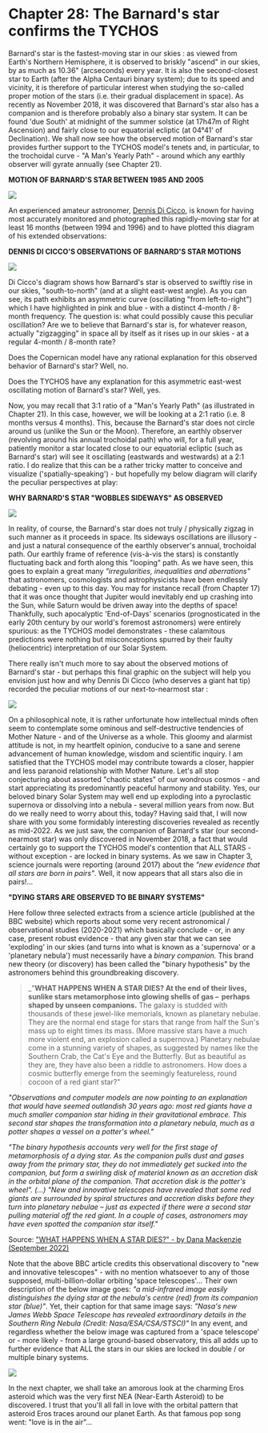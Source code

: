 Chapter 28: The Barnard's star confirms the TYCHOS
===========================================

Barnard's star is the fastest-moving star in our skies : as viewed from Earth's Northern Hemisphere, it is observed to briskly "ascend" in our skies, by as much as 10.36" (arcseconds) every year. It is also the second-closest star to Earth (after the Alpha Centauri binary system); due to its speed and vicinity, it is therefore of particular interest when studying the so-called proper motion of the stars (i.e. their gradual displacement in space). As recently as November 2018, it was discovered that Barnard's star also has a companion and is therefore probably also a binary star system. It can be found 'due South' at midnight of the summer solstice (at 17h47m of Right Ascension) and fairly close to our equatorial ecliptic (at 04°41' of Declination). We shall now see how the observed motion of Barnard's star provides further support to the TYCHOS model's tenets and, in particular, to the trochoidal curve - "A Man's Yearly Path" - around which any earthly observer will gyrate annually (see Chapter 21).

**MOTION OF BARNARD'S STAR BETWEEN 1985 AND 2005**

![](https://septclues.com/TYCHOS/BarnardsStar_1985_2005.jpg)

An experienced amateur astronomer, [Dennis Di Cicco](https://en.wikipedia.org/wiki/Dennis_di_Cicco), is known for having most accurately monitored and photographed this rapidly-moving star for at least 16 months (between 1994 and 1996) and to have plotted this diagram of his extended observations:

**DENNIS DI CICCO'S OBSERVATIONS OF BARNARD'S STAR MOTIONS** 

![](https://septclues.com/TYCHOS/BarnardsStar_DECICCO_01.jpg)

Di Cicco's diagram shows how Barnard's star is observed to swiftly rise in our skies, "south-to-north" (and at a slight east-west angle). As you can see, its path exhibits an asymmetric curve (oscillating "from left-to-right") which I have highlighted in pink and blue - with a distinct 4-month / 8-month frequency. The question is: what could possibly cause this peculiar oscillation? Are we to believe that Barnard's star is, for whatever reason, actually "zigzagging" in space all by itself as it rises up in our skies - at a regular 4-month / 8-month rate? 

Does the Copernican model have any rational explanation for this observed behavior of Barnard's star? Well, no.

Does the TYCHOS have any explanation for this asymmetric east-west oscillating motion of Barnard's star? Well, yes.

Now, you may recall that 3:1 ratio of a "Man's Yearly Path" (as illustrated in Chapter 21). In this case, however, we will be looking at a 2:1 ratio (i.e. 8 months versus 4 months). This, because the Barnard's star does not circle around us (unlike the Sun or the Moon). Therefore, an earthly observer (revolving around his annual trochoidal path) who will, for a full year, patiently monitor a star located close to our equatorial ecliptic (such as Barnard's star) will see it oscillating (eastwards and westwards) at a 2:1 ratio. I do realize that this can be a rather tricky matter to conceive and visualize ('spatially-speaking') - but hopefully my below diagram will clarify the peculiar perspectives at play:

**WHY BARNARD'S STAR "WOBBLES SIDEWAYS" AS OBSERVED** 

![](https://septclues.com/TYCHOS/BarnardsStar_1994_1995_01.jpg)

In reality, of course, the Barnard's star does not truly / physically zigzag in such manner as it proceeds in space. Its sideways oscillations are illusory - and just a natural consequence of the earthly observer's annual, trochoidal path. Our earthly frame of reference (vis-à-vis the stars) is constantly fluctuating back and forth along this "looping" path. As we have seen, this goes to explain a great many _"irregularities, inequalities and aberrations"_ that astronomers, cosmologists and astrophysicists have been endlessly debating - even up to this day. You may for instance recall (from Chapter 17) that it was once thought that Jupiter would inevitably end up crashing into the Sun, while Saturn would be driven away into the depths of space! Thankfully, such apocalyptic 'End-of-Days' scenarios (prognosticated in the early 20th century by our world's foremost astronomers) were entirely spurious: as the TYCHOS model demonstrates - these calamitous predictions were nothing but misconceptions spurred by their faulty (heliocentric) interpretation of our Solar System. 
 
There really isn't much more to say about the observed motions of Barnard's star - but perhaps this final graphic on the subject will help you envision just how and why Dennis Di Cicco (who deserves a giant hat tip) recorded the peculiar motions of our next-to-nearmost star :

![](https://septclues.com/TYCHOS/BarnardsStar_TYCHOSIUM.jpg)

On a philosophical note, it is rather unfortunate how intellectual minds often seem to contemplate some ominous and self-destructive tendencies of Mother Nature - and of the Universe as a whole. This gloomy and alarmist attitude is not, in my heartfelt opinion, conducive to a sane and serene advancement of human knowledge, wisdom and scientific inquiry. I am satisfied that the TYCHOS model may contribute towards a closer, happier and less paranoid relationship with Mother Nature. Let's all stop conjecturing about assorted "chaotic states" of our wondrous cosmos - and start appreciating its predominantly peaceful harmony and stability. Yes, our beloved binary Solar System may well end up exploding into a pyroclastic supernova or dissolving into a nebula - several million years from now. But do we really need to worry about this, today? Having said that, I will now share with you some formidably interesting discoveries revealed as recently as mid-2022. As we just saw, the companion of Barnard's star (our second-nearmost star) was only discovered in November 2018, a fact that would certainly go to support the TYCHOS model's contention that ALL STARS - without exception - are locked in binary systems. As we saw in Chapter 3, science journals were reporting (around 2017) about the _"new evidence that all stars are born in pairs"_. Well, it now appears that all stars also die in pairs!... 

**"DYING STARS ARE OBSERVED TO BE BINARY SYSTEMS"** 

Here follow three selected extracts from a science article (published at the BBC website) which reports about some very recent astronomical / observational studies (2020-2021) which basically conclude - or, in any case, present robust evidence - that any given star that we can see 'exploding' in our skies (and turns into what is known as a 'supernova' or a 'planetary nebula') must necessarily have a _binary companion._ This brand new theory (or discovery) has been called the "binary hypothesis" by the astronomers behind this groundbreaking discovery.

> _"**WHAT HAPPENS WHEN A STAR DIES? At the end of their lives, sunlike stars metamorphose into glowing shells of gas –  perhaps shaped by unseen companions.** The galaxy is studded with thousands of these jewel-like memorials, known as planetary nebulae. They are the normal end stage for stars that range from half the Sun's mass up to eight times its mass. (More massive stars have a much more violent end, an explosion called a supernova.) Planetary nebulae come in a stunning variety of shapes, as suggested by names like the Southern Crab, the Cat's Eye and the Butterfly. But as beautiful as they are, they have also been a riddle to astronomers. How does a cosmic butterfly emerge from the seemingly featureless, round cocoon of a red giant star?"

_"Observations and computer models are now pointing to an explanation that would have seemed outlandish 30 years ago: most red giants have a much smaller companion star hiding in their gravitational embrace. This second star shapes the transformation into a planetary nebula, much as a potter shapes a vessel on a potter's wheel."_

_"The binary hypothesis accounts very well for the first stage of metamorphosis of a dying star. As the companion pulls dust and gases away from the primary star, they do not immediately get sucked into the companion, but form a swirling disk of material known as an accretion disk in the orbital plane of the companion. That accretion disk is the potter's wheel". (...) "New and innovative telescopes have revealed that some red giants are surrounded by spiral structures and accretion disks before they turn into planetary nebulae – just as expected if there were a second star pulling material off the red giant. In a couple of cases, astronomers may have even spotted the companion star itself."_

Source: ["WHAT HAPPENS WHEN A STAR DIES?" - by Dana Mackenzie (September 2022)](https://www.bbc.com/future/article/20220901-what-happens-when-a-star-dies)

Note that the above BBC article credits this observational discovery to "new and innovative telescopes" - with no mention whatsoever to any of those supposed, multi-billion-dollar orbiting 'space telescopes'... Their own description of the below image goes: _"a mid-infrared image easily distinguishes the dying star at the nebula's centre (red) from its companion star (blue)"_. Yet, their caption for that same image says: _"Nasa's new James Webb Space Telescope has revealed extraordinary details in the Southern Ring Nebula (Credit: Nasa/ESA/CSA/STSCI)"_ In any event, and regardless whether the below image was captured from a 'space telescope' or - more likely - from a large ground-based observatory, this all adds up to further evidence that ALL the stars in our skies are locked in double / or multiple binary systems.      

![](https://septclues.com/TYCHOS/DYING_STARS_are_binaries_02.jpg)

In the next chapter, we shall take an amorous look at the charming Eros asteroid which was the very first NEA (Near-Earth Asteroid) to be discovered. I trust that you'll all fall in love with the orbital pattern that asteroid Eros traces around our planet Earth. As that famous pop song went: "love is in the air"... 
